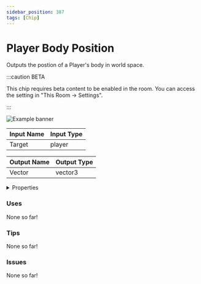 ```yaml
---
sidebar_position: 387
tags: [Chip]
---
```


# Player Body Position

Outputs the postion of a Player's body in world space.

:::caution BETA

This chip requires beta content to be enabled in the room. You can access the setting in "This Room -> Settings".

:::

![Example banner](./assets/5de67799-3301-48d8-ac08-0b371b418962.svg)

| Input Name | Input Type |
|-----------|-----------|
| Target | player |

| Output Name | Output Type |
|-----------|-----------|
| Vector | vector3 |


<details>
  <summary>Properties</summary>
  <div>
    <div>
    <table>
      <thead>
        <tr>
          <th>Is beta required?</th>
          <th>✅</th>
        </tr>
        <tr>
          <th>Is this chip a trolling risk?</th>
          <th>❌</th>
        </tr>
        <tr>
          <th>Chip UUPD</th>
          <th>._uuid</th>
        </tr>
      </thead>
    </table>
    </div>
  </div>
</details>

### Uses

None so far!

### Tips

None so far!

### Issues

None so far!